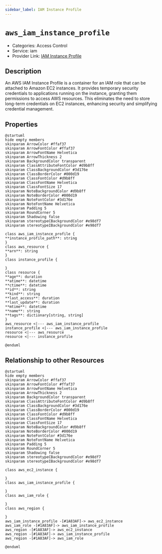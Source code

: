 ```yaml
---
sidebar_label: IAM Instance Profile
---
```


# `aws_iam_instance_profile`

- Categories: Access Control
- Service: iam
- Provider Link: [IAM Instance Profile](https://docs.aws.amazon.com/IAM/latest/UserGuide/id_roles_use_switch-role-ec2_instance-profiles.html)

## Description
An AWS IAM Instance Profile is a container for an IAM role that can be attached to Amazon EC2 instances. It provides temporary security credentials to applications running on the instance, granting them permissions to access AWS resources. This eliminates the need to store long-term credentials on EC2 instances, enhancing security and simplifying credential management.

## Properties
<ZoomPanPinch>

```kroki imgType="plantuml" imgAlt="Diagram of IAM Instance Profile data model"
@startuml
hide empty members
skinparam ArrowColor #ffaf37
skinparam ArrowFontColor #ffaf37
skinparam ArrowFontName Helvetica
skinparam ArrowThickness 2
skinparam BackgroundColor transparent
skinparam ClassAttributeFontColor #d9b8ff
skinparam ClassBackgroundColor #3d176e
skinparam ClassBorderColor #000d19
skinparam ClassFontColor #d9b8ff
skinparam ClassFontName Helvetica
skinparam ClassFontSize 17
skinparam NoteBackgroundColor #d9b8ff
skinparam NoteBorderColor #000d19
skinparam NoteFontColor #3d176e
skinparam NoteFontName Helvetica
skinparam Padding 5
skinparam RoundCorner 5
skinparam Shadowing false
skinparam stereotypeCBackgroundColor #e98df7
skinparam stereotypeIBackgroundColor #e98df7

class aws_iam_instance_profile {
**instance_profile_path**: string
}
class aws_resource {
**arn**: string
}
class instance_profile {

}
class resource {
**age**: duration
**atime**: datetime
**ctime**: datetime
**id**: string
**kind**: string
**last_access**: duration
**last_update**: duration
**mtime**: datetime
**name**: string
**tags**: dictionary[string, string]
}
aws_resource <|--- aws_iam_instance_profile
instance_profile <|--- aws_iam_instance_profile
resource <|--- aws_resource
resource <|--- instance_profile

@enduml
```

</ZoomPanPinch>


## Relationship to other Resources
<ZoomPanPinch>

```kroki imgType="plantuml" imgAlt="Diagram of IAM Instance Profile resource relationships"
@startuml
hide empty members
skinparam ArrowColor #ffaf37
skinparam ArrowFontColor #ffaf37
skinparam ArrowFontName Helvetica
skinparam ArrowThickness 2
skinparam BackgroundColor transparent
skinparam ClassAttributeFontColor #d9b8ff
skinparam ClassBackgroundColor #3d176e
skinparam ClassBorderColor #000d19
skinparam ClassFontColor #d9b8ff
skinparam ClassFontName Helvetica
skinparam ClassFontSize 17
skinparam NoteBackgroundColor #d9b8ff
skinparam NoteBorderColor #000d19
skinparam NoteFontColor #3d176e
skinparam NoteFontName Helvetica
skinparam Padding 5
skinparam RoundCorner 5
skinparam Shadowing false
skinparam stereotypeCBackgroundColor #e98df7
skinparam stereotypeIBackgroundColor #e98df7

class aws_ec2_instance {

}
class aws_iam_instance_profile {

}
class aws_iam_role {

}
class aws_region {

}
aws_iam_instance_profile -[#1A83AF]-> aws_ec2_instance
aws_iam_role -[#1A83AF]-> aws_iam_instance_profile
aws_region -[#1A83AF]-> aws_ec2_instance
aws_region -[#1A83AF]-> aws_iam_instance_profile
aws_region -[#1A83AF]-> aws_iam_role

@enduml
```

</ZoomPanPinch>




